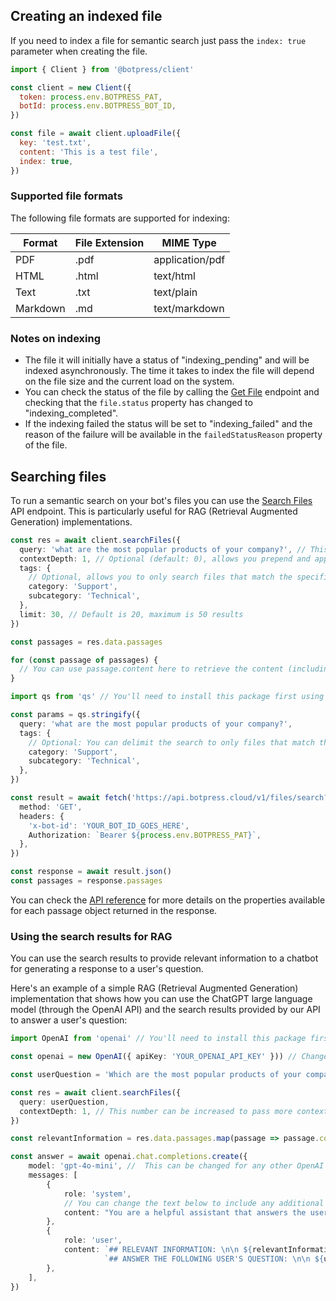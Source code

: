 ## Creating an indexed file

If you need to index a file for semantic search just pass the `index: true` parameter when creating the file.

```javascript
import { Client } from '@botpress/client'

const client = new Client({
  token: process.env.BOTPRESS_PAT,
  botId: process.env.BOTPRESS_BOT_ID,
})

const file = await client.uploadFile({
  key: 'test.txt',
  content: 'This is a test file',
  index: true,
})
```

### Supported file formats

The following file formats are supported for indexing:

| Format   | File Extension | MIME Type       |
| -------- | -------------- | --------------- |
| PDF      | .pdf           | application/pdf |
| HTML     | .html          | text/html       |
| Text     | .txt           | text/plain      |
| Markdown | .md            | text/markdown   |

### Notes on indexing

- The file it will initially have a status of "indexing_pending" and will be indexed asynchronously. The time it takes to index the file will depend on the file size and the current load on the system.
- You can check the status of the file by calling the [Get File](/api-reference/files-api/how-tos/manage-files#getting-the-file’s-metadata) endpoint and checking that the `file.status` property has changed to "indexing_completed".
- If the indexing failed the status will be set to "indexing_failed" and the reason of the failure will be available in the `failedStatusReason` property of the file.

## Searching files

To run a semantic search on your bot's files you can use the [Search Files](../openapi/searchFiles) API endpoint. This is particularly useful for RAG (Retrieval Augmented Generation) implementations.

<CodeGroup>

```ts Using the Botpress Client
const res = await client.searchFiles({
  query: 'what are the most popular products of your company?', // This is the natural language query (e.g. a user's question) to be used for running a semantic search on the files of the bot.
  contextDepth: 1, // Optional (default: 0), allows you prepend and append the surrounding context to each matching passage in the search results
  tags: {
    // Optional, allows you to only search files that match the specified tags. Useful if you only want to search a subset of the bot's files.
    category: 'Support',
    subcategory: 'Technical',
  },
  limit: 30, // Default is 20, maximum is 50 results
})

const passages = res.data.passages

for (const passage of passages) {
  // You can use passage.content here to retrieve the content (including surrounding context, if any) of each matching passage
}
```

```ts Calling the API directly
import qs from 'qs' // You'll need to install this package first using your favorite package manager

const params = qs.stringify({
  query: 'what are the most popular products of your company?',
  tags: {
    // Optional: You can delimit the search to only files that match the specified tags
    category: 'Support',
    subcategory: 'Technical',
  },
})

const result = await fetch('https://api.botpress.cloud/v1/files/search?' + params, {
  method: 'GET',
  headers: {
    'x-bot-id': 'YOUR_BOT_ID_GOES_HERE',
    Authorization: `Bearer ${process.env.BOTPRESS_PAT}`,
  },
})

const response = await result.json()
const passages = response.passages
```

</CodeGroup>

You can check the [API reference](../openapi/searchFiles) for more details on the properties available for each passage object returned in the response.

### Using the search results for RAG

You can use the search results to provide relevant information to a chatbot for generating a response to a user's question.

Here's an example of a simple RAG (Retrieval Augmented Generation) implementation that shows how you can use the ChatGPT large language model (through the OpenAI API) and the search results provided by our API to answer a user's question:

```ts
import OpenAI from 'openai' // You'll need to install this package first using your favorite package manager

const openai = new OpenAI({ apiKey: 'YOUR_OPENAI_API_KEY' })) // Change this for your own OpenAI API key

const userQuestion = 'Which are the most popular products of your company?' // This will come from the user's input

const res = await client.searchFiles({
  query: userQuestion,
  contextDepth: 1, // This number can be increased to pass more context to the model for each matching passage
})

const relevantInformation = res.data.passages.map(passage => passage.content).join("\n\n----------\n\n")

const answer = await openai.chat.completions.create({
    model: 'gpt-4o-mini', //  This can be changed for any other OpenAI model available here: https://platform.openai.com/docs/models
    messages: [
        {
            role: 'system',
            // You can change the text below to include any additional instructions to the model
            content: "You are a helpful assistant that answers the user's question based only on the relevant information you are provided along with the question.",
        },
        {
            role: 'user',
            content: `## RELEVANT INFORMATION: \n\n ${relevantInformation}\n\n` +
                     `## ANSWER THE FOLLOWING USER'S QUESTION: \n\n ${userQuestion}`,
        },
    ],
})
```
